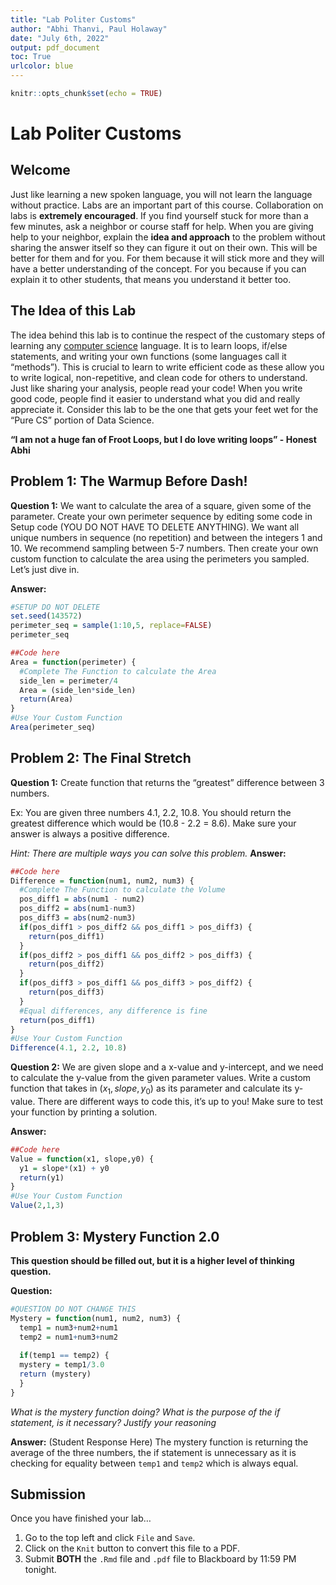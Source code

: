 ```yaml
---
title: "Lab Politer Customs"
author: "Abhi Thanvi, Paul Holaway"
date: "July 6th, 2022"
output: pdf_document
toc: True
urlcolor: blue
---
```


```r
knitr::opts_chunk$set(echo = TRUE)
```
\newpage

# Lab Politer Customs

## Welcome

Just like learning a new spoken language, you will not learn the language without practice. Labs are an important part of this course. Collaboration on labs is **extremely encouraged**. If you find yourself stuck for more than a few minutes, ask a neighbor or course staff for help. When you are giving help to your neighbor, explain the **idea and approach** to the problem without sharing the answer itself so they can figure it out on their own. This will be better for them and for you. For them because it will stick more and they will have a better understanding of the concept. For you because if you can explain it to other students, that means you understand it better too.

## The Idea of this Lab

The idea behind this lab is to continue the respect of the customary steps of learning any [computer science](https://www.youtube.com/watch?v=In3w9uF__P0) language. It is to learn loops, if/else statements, and writing your own functions (some languages call it "methods"). This is crucial to learn to write efficient code as these allow you to write logical, non-repetitive, and clean code for others to understand. Just like sharing your analysis, people read your code! When you write good code, people find it easier to understand what you did and really appreciate it. Consider this lab to be the one that gets your feet wet for the "Pure CS" portion of Data Science.

  **"I am not a huge fan of Froot Loops, but I do love writing loops" -  Honest Abhi**

## Problem 1: The Warmup Before Dash!

**Question 1:** We want to calculate the area of a square, given some of the parameter. Create your own perimeter sequence by editing some code in Setup code (YOU DO NOT HAVE TO DELETE ANYTHING). We want all unique numbers in sequence (no repetition) and between the integers 1 and 10. We recommend sampling between 5-7 numbers. Then create your own custom function to calculate the area using the perimeters you sampled. Let's just dive in.

**Answer:**

```r
#SETUP DO NOT DELETE
set.seed(143572)
perimeter_seq = sample(1:10,5, replace=FALSE)
perimeter_seq

##Code here
Area = function(perimeter) {
  #Complete The Function to calculate the Area
  side_len = perimeter/4
  Area = (side_len*side_len)
  return(Area)
}
#Use Your Custom Function
Area(perimeter_seq)
```

\newpage

## Problem 2: The Final Stretch

**Question 1:** Create function that returns the "greatest" difference between 3 numbers. 

Ex: You are given three numbers 4.1, 2.2, 10.8. You should return the greatest difference which would be (10.8 - 2.2 = 8.6). Make sure your answer is always a positive difference. 

*Hint: There are multiple ways you can solve this problem.*
**Answer:**

```r

##Code here
Difference = function(num1, num2, num3) {
  #Complete The Function to calculate the Volume
  pos_diff1 = abs(num1 - num2)
  pos_diff2 = abs(num1-num3)
  pos_diff3 = abs(num2-num3)
  if(pos_diff1 > pos_diff2 && pos_diff1 > pos_diff3) {
    return(pos_diff1)
  }
  if(pos_diff2 > pos_diff1 && pos_diff2 > pos_diff3) {
    return(pos_diff2)
  }
  if(pos_diff3 > pos_diff1 && pos_diff3 > pos_diff2) {
    return(pos_diff3)
  }
  #Equal differences, any difference is fine
  return(pos_diff1)
}
#Use Your Custom Function
Difference(4.1, 2.2, 10.8)
```

**Question 2:** We are given slope and a x-value and y-intercept, and we need to calculate the y-value from the given parameter values. Write a custom function that takes in $(x_1,slope,y_0)$ as its parameter and calculate its y-value. There are different ways to code this, it's up to you! Make sure to test your function by printing a solution.

**Answer:**

```r

##Code here
Value = function(x1, slope,y0) {
  y1 = slope*(x1) + y0
  return(y1)
}
#Use Your Custom Function
Value(2,1,3)
```


\newpage
## Problem 3: Mystery Function 2.0

**This question should be filled out, but it is a higher level of thinking question.**

**Question:** 
```r
#QUESTION DO NOT CHANGE THIS
Mystery = function(num1, num2, num3) {
  temp1 = num3+num2+num1
  temp2 = num1+num3+num2
  
  if(temp1 == temp2) {
  mystery = temp1/3.0
  return (mystery)
  }
}
```

*What is the mystery function doing? What is the purpose of the if statement, is it necessary? Justify your reasoning*

**Answer:** (Student Response Here) The mystery function is returning the average of the three numbers, the if statement is unnecessary as it is checking for equality between `temp1` and `temp2` which is always equal. 

## Submission
Once you have finished your lab...

1. Go to the top left and click `File` and `Save`.
2. Click on the `Knit` button to convert this file to a PDF.
3. Submit **BOTH** the `.Rmd` file and `.pdf` file to Blackboard by 11:59 PM tonight.